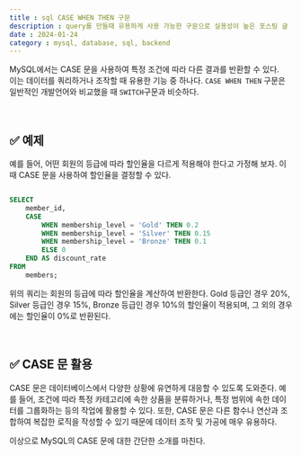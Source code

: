 ---
title : sql CASE WHEN THEN 구문
description : query를 만들때 유용하게 사용 가능한 구문으로 실용성이 높은 포스팅 글
date : 2024-01-24
category : mysql, database, sql, backend
---

MySQL에서는 CASE 문을 사용하여 특정 조건에 따라 다른 결과를 반환할 수 있다.  
이는 데이터를 쿼리하거나 조작할 때 유용한 기능 중 하나다.
`CASE WHEN THEN` 구문은 일반적인 개발언어와 비교했을 때 `SWITCH`구문과 비슷하다.

<br />

## ✅ 예제

예를 들어, 어떤 회원의 등급에 따라 할인율을 다르게 적용해야 한다고 가정해 보자.
이때 CASE 문을 사용하여 할인율을 결정할 수 있다.

```sql

SELECT
    member_id,
    CASE
        WHEN membership_level = 'Gold' THEN 0.2
        WHEN membership_level = 'Silver' THEN 0.15
        WHEN membership_level = 'Bronze' THEN 0.1
        ELSE 0
    END AS discount_rate
FROM
    members;

```

위의 쿼리는 회원의 등급에 따라 할인율을 계산하여 반환한다. Gold 등급인 경우 20%, Silver 등급인 경우 15%, Bronze 등급인 경우 10%의 할인율이 적용되며, 그 외의 경우에는 할인율이 0%로 반환된다.

<br />

## ✅ CASE 문 활용

CASE 문은 데이터베이스에서 다양한 상황에 유연하게 대응할 수 있도록 도와준다. 예를 들어, 조건에 따라 특정 카테고리에 속한 상품을 분류하거나, 특정 범위에 속한 데이터를 그룹화하는 등의 작업에 활용할 수 있다.
또한, CASE 문은 다른 함수나 연산과 조합하여 복잡한 로직을 작성할 수 있기 때문에 데이터 조작 및 가공에 매우 유용하다.

이상으로 MySQL의 CASE 문에 대한 간단한 소개를 마친다.
